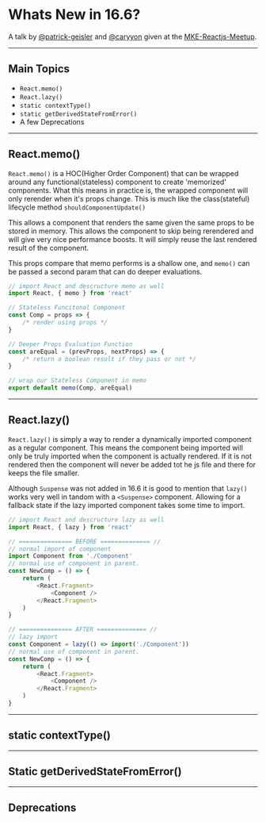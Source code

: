 # Whats New in 16.6? 

A talk by [@patrick-geisler]() and [@caryyon]() given at the [MKE-Reactjs-Meetup](https://www.meetup.com/ReactJS-Wisconsin/).

---

## Main Topics

* `React.memo()`
* `React.lazy()`
* `static contextType()`
* `static getDerivedStateFromError()`
* A few Deprecations

---

## React.memo()

`React.memo()` is a HOC(Higher Order Component) that can be wrapped around any functional(stateless) component to create 'memorized' components. What this means in practice is, the wrapped component will only rerender when it's props change. This is much like the class(stateful) lifecycle method `shouldComponentUpdate()`

This allows a component that renders the same given the same props to be stored in memory. This allows the component to skip being rerendered and will give very nice performance boosts. It will simply reuse the last rendered result of the component.

This props compare that memo performs is a shallow one, and `memo()` can be passed a second param that can do deeper evaluations.

```javascript 
// import React and descructure memo as well
import React, { memo } from 'react'

// Stateless Funcitonal Component
const Comp = props => {
    /* render using props */
}

// Deeper Props Evaluation Function
const areEqual = (prevProps, nextProps) => {
    /* return a boolean result if they pass or not */
}

// wrap our Stateless Component in memo
export default memo(Comp, areEqual)

```

---

## React.lazy()

`React.lazy()` is simply a way to render a dynamically imported component as a regular component. This means the component being imported will only be truly imported when the component is actually rendered. If it is not rendered then the component will never be added tot he js file and there for keeps the file smaller.

Although `Suspense` was not added in 16.6 it is good to mention that `lazy()` works very well in tandom with a `<Suspense>` component. Allowing for a fallback state if the lazy imported component takes some time to import.

```javascript
// import React and descructure lazy as well
import React, { lazy } from 'react'

// =============== BEFORE ============== //
// normal import of component
import Component from './Component'
// normal use of component in parent.
const NewComp = () => {
    return (
        <React.Fragment>
            <Component />
        </React.Fragment>
    )
}

// =============== AFTER ============== //
// lazy import
const Component = lazy(() => import('./Component'))
// normal use of component in parent.
const NewComp = () => {
    return (
        <React.Fragment>
            <Component />
        </React.Fragment>
    )
}


```

---

## static contextType()

---

## Static getDerivedStateFromError()

---

## Deprecations